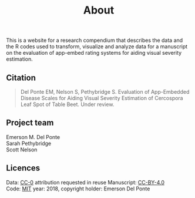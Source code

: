 % About

This is a website for a research compendium that describes the data and the R codes used to transform, visualize and analyze data for a manuscript on the evaluation of app-embed rating systems for aiding visual severity estimation. 

 
## Citation

> Del Ponte EM, Nelson S, Pethybridge S. Evaluation of App-Embedded Disease Scales for Aiding Visual Severity Estimation of Cercospora Leaf Spot of Table Beet. Under review.


## Project team

Emerson M. Del Ponte  
Sarah Pethybridge  
Scott Nelson  



## Licences

Data: [CC-0](https://creativecommons.org/publicdomain/zero/1.0/) attribution requested in reuse
Manuscript: [CC-BY-4.0](https://creativecommons.org/licenses/by/4.0/)  
Code: [MIT](https://opensource.org/licenses/MIT) year: 2018, copyright holder: Emerson Del Ponte

